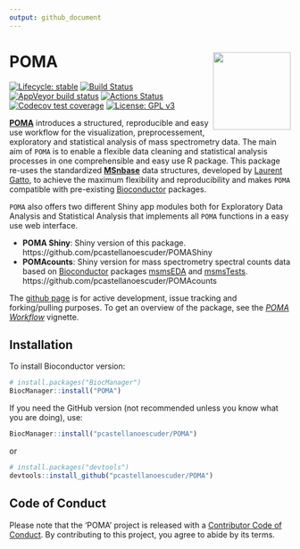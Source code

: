 ```yaml
---
output: github_document
---
```


# POMA <img src='man/figures/logo.png' align="right" height="139" />

  <!-- badges: start -->
  
  [![Lifecycle: stable](https://img.shields.io/badge/lifecycle-stable-brightgreen.svg)](https://www.tidyverse.org/lifecycle/#stable)
  [![Build Status](https://travis-ci.org/pcastellanoescuder/POMA.svg?branch=master)](https://travis-ci.org/pcastellanoescuder/POMA)
  [![AppVeyor build status](https://ci.appveyor.com/api/projects/status/github/pcastellanoescuder/POMA?branch=master&svg=true)](https://ci.appveyor.com/project/pcastellanoescuder/POMA)
  [![Actions Status](https://github.com/pcastellanoescuder/POMA/workflows/R-CMD-check/badge.svg)](https://github.com/pcastellanoescuder/POMA/actions)
  [![Codecov test coverage](https://codecov.io/gh/pcastellanoescuder/POMA/branch/master/graph/badge.svg)](https://codecov.io/gh/pcastellanoescuder/POMA?branch=master)
  [![License: GPL v3](https://img.shields.io/badge/License-GPLv3-blue.svg)](https://www.gnu.org/licenses/gpl-3.0)
  
  <!-- badges: end -->

[**POMA**](http://pcastellanoescuder.github.io/POMA/) introduces a structured, reproducible and easy use workflow for the visualization, preprocessement, exploratory and statistical analysis of mass spectrometry data. The main aim of `POMA` is to enable a flexible data cleaning and statistical analysis processes in one comprehensible and easy use R package. This package re-uses the standardized [**MSnbase**](http://lgatto.github.io/MSnbase/) data structures, developed by [Laurent Gatto](http://lgatto.github.io/), to achieve the maximum flexibility and reproducibility and makes `POMA` compatible with pre-existing [Bioconductor](https://bioconductor.org) packages.     

`POMA` also offers two different Shiny app modules both for Exploratory Data Analysis and Statistical Analysis that implements all `POMA` functions in a easy use web interface.     

  - **POMA Shiny**: Shiny version of this package. https://github.com/pcastellanoescuder/POMAShiny  
  - **POMAcounts**: Shiny version for mass spectrometry spectral counts data based on [Bioconductor](https://bioconductor.org) packages [msmsEDA](https://bioconductor.org/packages/release/bioc/html/msmsEDA.html) and [msmsTests](https://bioconductor.org/packages/release/bioc/html/msmsTests.html). https://github.com/pcastellanoescuder/POMAcounts   
   
The [github page](https://github.com/pcastellanoescuder/POMA) is for active development, issue tracking and forking/pulling purposes. To get an overview of the package, see the [*POMA Workflow*](https://pcastellanoescuder.github.io/POMA/articles/POMA-demo.html) vignette.     

## Installation

To install Bioconductor version:

```r
# install.packages("BiocManager")
BiocManager::install("POMA")
```

If you need the GitHub version (not recommended unless you know what you are doing), use:

```r
BiocManager::install("pcastellanoescuder/POMA")
```

or

```r
# install.packages("devtools")
devtools::install_github("pcastellanoescuder/POMA")
```

## Code of Conduct

Please note that the 'POMA' project is released with a [Contributor Code of Conduct](https://pcastellanoescuder.github.io/POMA/CODE_OF_CONDUCT.html). By contributing to this project, you agree to abide by its terms.  

